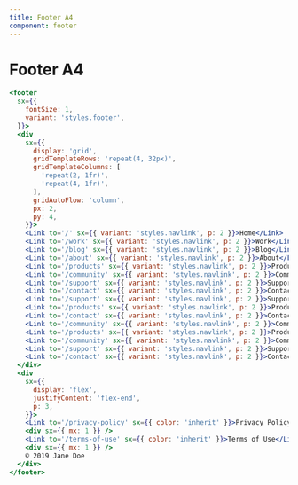 ```yaml
---
title: Footer A4
component: footer
---
```


# Footer A4

```jsx live
<footer
  sx={{
    fontSize: 1,
    variant: 'styles.footer',
  }}>
  <div
    sx={{
      display: 'grid',
      gridTemplateRows: 'repeat(4, 32px)',
      gridTemplateColumns: [
        'repeat(2, 1fr)',
        'repeat(4, 1fr)',
      ],
      gridAutoFlow: 'column',
      px: 2,
      py: 4,
    }}>
    <Link to='/' sx={{ variant: 'styles.navlink', p: 2 }}>Home</Link>
    <Link to='/work' sx={{ variant: 'styles.navlink', p: 2 }}>Work</Link>
    <Link to='/blog' sx={{ variant: 'styles.navlink', p: 2 }}>Blog</Link>
    <Link to='/about' sx={{ variant: 'styles.navlink', p: 2 }}>About</Link>
    <Link to='/products' sx={{ variant: 'styles.navlink', p: 2 }}>Products</Link>
    <Link to='/community' sx={{ variant: 'styles.navlink', p: 2 }}>Community</Link>
    <Link to='/support' sx={{ variant: 'styles.navlink', p: 2 }}>Support</Link>
    <Link to='/contact' sx={{ variant: 'styles.navlink', p: 2 }}>Contact</Link>
    <Link to='/support' sx={{ variant: 'styles.navlink', p: 2 }}>Support</Link>
    <Link to='/products' sx={{ variant: 'styles.navlink', p: 2 }}>Products</Link>
    <Link to='/contact' sx={{ variant: 'styles.navlink', p: 2 }}>Contact</Link>
    <Link to='/community' sx={{ variant: 'styles.navlink', p: 2 }}>Community</Link>
    <Link to='/products' sx={{ variant: 'styles.navlink', p: 2 }}>Products</Link>
    <Link to='/community' sx={{ variant: 'styles.navlink', p: 2 }}>Community</Link>
    <Link to='/support' sx={{ variant: 'styles.navlink', p: 2 }}>Support</Link>
    <Link to='/contact' sx={{ variant: 'styles.navlink', p: 2 }}>Contact</Link>
  </div>
  <div
    sx={{
      display: 'flex',
      justifyContent: 'flex-end',
      p: 3,
    }}>
    <Link to='/privacy-policy' sx={{ color: 'inherit' }}>Privacy Policy</Link>
    <div sx={{ mx: 1 }} />
    <Link to='/terms-of-use' sx={{ color: 'inherit' }}>Terms of Use</Link>
    <div sx={{ mx: 1 }} />
    © 2019 Jane Doe
  </div>
</footer>
```
